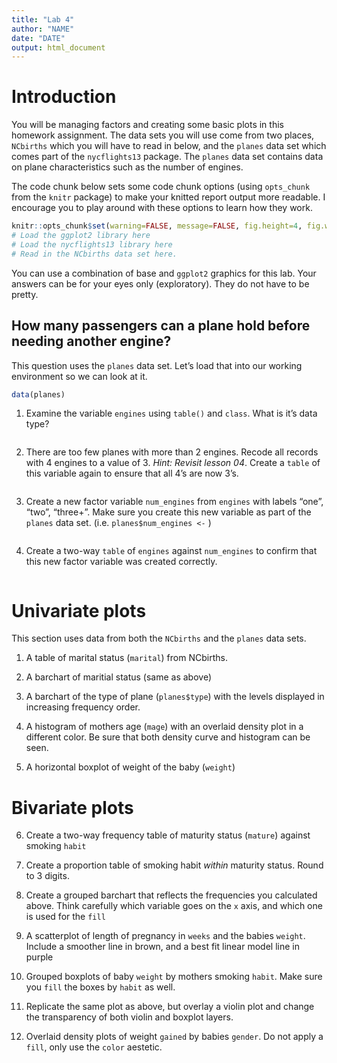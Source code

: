 ```yaml
---
title: "Lab 4"
author: "NAME"
date: "DATE"
output: html_document
---
```


# Introduction

You will be managing factors and creating some basic plots in this homework assignment. The data sets you will use come from two places, `NCbirths` which you will have to read in below, and the `planes` data set which comes part of the `nycflights13` package. The `planes` data set contains data on plane characteristics such as the number of engines. 

The code chunk below sets some code chunk options (using `opts_chunk` from the `knitr` package) to make your knitted report output more readable. I encourage you to play around with these options to learn how they work. 

```r
knitr::opts_chunk$set(warning=FALSE, message=FALSE, fig.height=4, fig.width=5, fig.align='center') 
# Load the ggplot2 library here
# Load the nycflights13 library here
# Read in the NCbirths data set here. 
```

You can use a combination of base and `ggplot2` graphics for this lab. Your answers can be for your eyes only (exploratory). They do not have to be pretty.  


## How many passengers can a plane hold before needing another engine? 
This question uses the `planes` data set. Let's load that into our working environment so we can look at it.
```r
data(planes)
```


1. Examine the variable `engines` using `table()` and `class`. What is it's data type? 

```r

```


2. There are too few planes with more than 2 engines. Recode all records with 4 engines to a value of 3. _Hint: Revisit lesson 04_. Create a `table` of this variable again to ensure that all 4's are now 3's. 

```r

```


3. Create a new factor variable `num_engines` from `engines` with labels "one", "two", "three+". 
Make sure you create this new variable as part of the `planes` data set. (i.e. `planes$num_engines <-` )

```r

```


4. Create a two-way `table` of `engines` against `num_engines` to confirm that this new factor variable was created correctly. 

```r

```


# Univariate plots
This section uses data from both the `NCbirths` and the `planes` data sets. 


1. A table of marital status (`marital`) from NCbirths. 



2. A barchart of maritial status (same as above)



3. A barchart of the type of plane (`planes$type`) with the levels displayed in increasing frequency order. 



4. A histogram of mothers age (`mage`) with an overlaid density plot in a different color. Be sure that both density curve and histogram can be seen. 



5. A horizontal boxplot of weight of the baby (`weight`)



# Bivariate plots

6. Create a two-way frequency table of maturity status (`mature`) against smoking `habit`



7. Create a proportion table of smoking habit _within_ maturity status. Round to 3 digits. 



8. Create a grouped barchart that reflects the frequencies you calculated above. Think carefully which variable goes on the `x` axis, and which one is used for the `fill`



9. A scatterplot of length of pregnancy in `weeks` and the babies `weight`. Include a smoother line in brown, and a best fit linear model line in purple
    
    

10. Grouped boxplots of baby `weight` by mothers smoking `habit`. Make sure you `fill` the boxes by `habit` as well. 



11. Replicate the same plot as above, but overlay a violin plot and change the transparency of both violin and boxplot layers. 



12. Overlaid density plots of weight `gained` by babies `gender`. Do not apply a `fill`, only use the `color` aestetic. 



